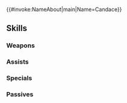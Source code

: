 {{#invoke:NameAbout|main|Name=Candace}}{{HeroPage Tabs}}
{{Hero Infobox
|Name=Candace
|Title=Sly Snatcher
|WeaponType=Colorless Bow
|MoveType=Infantry
|Origin=Fire Emblem Fates
|Gender=Female
|actorEN=Natalie Van Sistine
|actorJP=慶長佑香
|artist=DAI-XT.
|additionDate=April 15, 2024
|releaseDate=April 16, 2024
|cv1=11
|cv2=4900900
|TagID=ドラジェ
|InternalID=1089
|Properties=limited,ghb,hat
|description=A treasure hunter who travels the world. She uses her agility to get the better of her opponents and make off with what she can snatch. Appears in Fire Emblem Fates.
}}
{{Stats Page
|Lv1HP=16|Lv1ATK=15|Lv1SPD=8|Lv1DEF=3|Lv1RES=11
|GRHP=50|GRATK=70|GRSPD=65|GRDEF=50|GRRES=75
}}
==Skills==
===Weapons===
{{Weapons Table
|weapon1=Iron Bow
|weapon1Default=1
|weapon1Unlock=1
|weapon2=Steel Bow
|weapon2Default=2
|weapon2Unlock=2
|weapon3=Gainful Bow
|weapon3Default=4
|weapon3Unlock=3
|weapon4=Gainful Bow+
|weapon4Default=5
|weapon4Unlock=5
}}

===Assists===
{{Assists Table}}
===Specials===
{{Specials Table
|special1=Chilling Wind
|special1Default=4
|special1Unlock=3
|special2=Glacies
|special2Unlock=4
}}
===Passives===
{{Passives Table
|passiveA1=Sorcery Blade 1
|passiveA2=Sorcery Blade 2
|passiveA3=Sorcery Blade 3
|passiveA1Unlock=1
|passiveA2Unlock=2
|passiveA3Unlock=4
|passiveC1=Def Ploy 1
|passiveC2=Def Ploy 2
|passiveC3=Def Ploy 3
|passiveC1Unlock=3
|passiveC2Unlock=4
|passiveC3Unlock=5
}}
{{Heroes Navbox}}